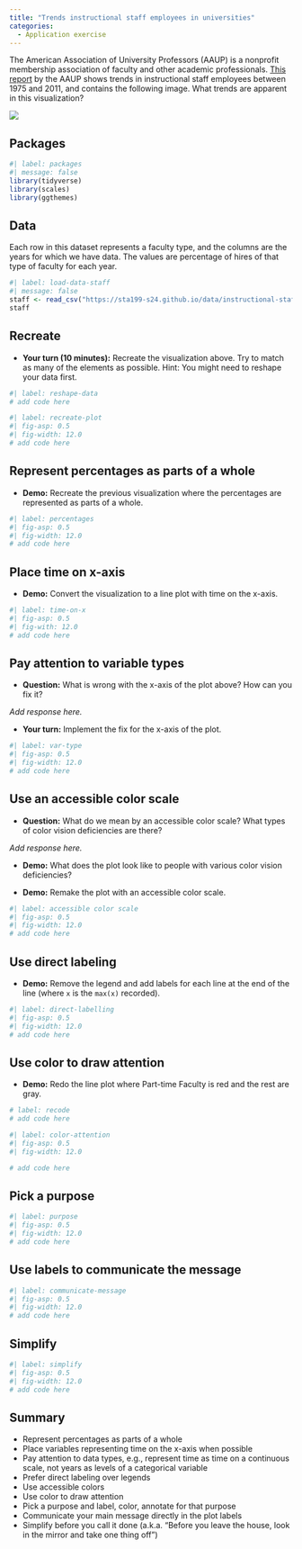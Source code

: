```yaml
---
title: "Trends instructional staff employees in universities"
categories: 
  - Application exercise
---
```


The American Association of University Professors (AAUP) is a nonprofit membership association of faculty and other academic professionals.
[This report](https://www.aaup.org/sites/default/files/files/AAUP_Report_InstrStaff-75-11_apr2013.pdf) by the AAUP shows trends in instructional staff employees between 1975 and 2011, and contains the following image.
What trends are apparent in this visualization?

![](https://sta199-s24.github.io/images/staff-employment.png){fig-align="center"}

## Packages

```r
#| label: packages
#| message: false
library(tidyverse)
library(scales)
library(ggthemes)
```

## Data

Each row in this dataset represents a faculty type, and the columns are the years for which we have data.
The values are percentage of hires of that type of faculty for each year.

```r
#| label: load-data-staff
#| message: false
staff <- read_csv("https://sta199-s24.github.io/data/instructional-staff.csv")
staff
```

## Recreate

-   **Your turn (10 minutes):** Recreate the visualization above. Try to match as many of the elements as possible. Hint: You might need to reshape your data first.

```r
#| label: reshape-data
# add code here
```

```r
#| label: recreate-plot
#| fig-asp: 0.5
#| fig-width: 12.0
# add code here
```

## Represent percentages as parts of a whole

-   **Demo:** Recreate the previous visualization where the percentages are represented as parts of a whole.

```r
#| label: percentages
#| fig-asp: 0.5
#| fig-width: 12.0
# add code here
```

## Place time on x-axis

-   **Demo:** Convert the visualization to a line plot with time on the x-axis.

```r
#| label: time-on-x
#| fig-asp: 0.5
#| fig-with: 12.0
# add code here
```

## Pay attention to variable types

-   **Question:** What is wrong with the x-axis of the plot above? How can you fix it?

*Add response here.*

-   **Your turn:** Implement the fix for the x-axis of the plot.

```r
#| label: var-type
#| fig-asp: 0.5
#| fig-width: 12.0
# add code here
```

## Use an accessible color scale

-   **Question:** What do we mean by an accessible color scale? What types of color vision deficiencies are there?

*Add response here.*

-   **Demo:** What does the plot look like to people with various color vision deficiencies?

-   **Demo:** Remake the plot with an accessible color scale.

```r
#| label: accessible color scale
#| fig-asp: 0.5
#| fig-width: 12.0
# add code here
```

## Use direct labeling

-   **Demo:** Remove the legend and add labels for each line at the end of the line (where `x` is the `max(x)` recorded).

```r
#| label: direct-labelling
#| fig-asp: 0.5
#| fig-width: 12.0
# add code here
```

## Use color to draw attention

-   **Demo:** Redo the line plot where Part-time Faculty is red and the rest are gray.

```r
# label: recode
# add code here
```

```r
#| label: color-attention
#| fig-asp: 0.5
#| fig-width: 12.0

# add code here
```

## Pick a purpose

```r
#| label: purpose
#| fig-asp: 0.5
#| fig-width: 12.0
# add code here
```

## Use labels to communicate the message

```r
#| label: communicate-message
#| fig-asp: 0.5
#| fig-width: 12.0
# add code here
```

## Simplify

```r
#| label: simplify
#| fig-asp: 0.5
#| fig-width: 12.0
# add code here
```

## Summary

-   Represent percentages as parts of a whole
-   Place variables representing time on the x-axis when possible
-   Pay attention to data types, e.g., represent time as time on a continuous scale, not years as levels of a categorical variable
-   Prefer direct labeling over legends
-   Use accessible colors
-   Use color to draw attention
-   Pick a purpose and label, color, annotate for that purpose
-   Communicate your main message directly in the plot labels
-   Simplify before you call it done (a.k.a. "Before you leave the house, look in the mirror and take one thing off")
